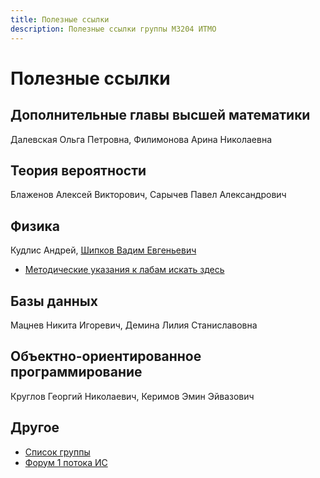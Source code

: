 ```yaml
---
title: Полезные ссылки
description: Полезные ссылки группы M3204 ИТМО
---
```


# Полезные ссылки


<Deadlines />


<AppInstall />

## Дополнительные главы высшей математики
Далевская Ольга Петровна, Филимонова Арина Николаевна

## Теория вероятности
Блаженов Алексей Викторович, Сарычев Павел Александрович

## Физика
Кудлис Андрей, [Шипков Вадим Евгеньевич](mailto:vadim.shipkov@metalab.ifmo.ru)
- [Методические указания к лабам искать здесь](https://study.physics.itmo.ru/)

## Базы данных

Мацнев Никита Игоревич, Демина Лилия Станиславовна

## Объектно-ориентированное программирование
Круглов Георгий Николаевич, Керимов Эмин Эйвазович

## Другое

- [Список группы](https://docs.google.com/spreadsheets/d/1uwENyA1gTMUT13ZMmX4g04JD_Yt046nxrjswlnWiIns/edit?usp=sharing)
- [Форум 1 потока ИС](https://t.me/+-vtPNsU8axxiZDVi)


<EditPageLink filePath="/src/pages/index.mdx" />
